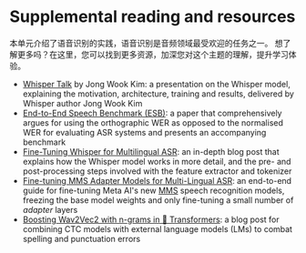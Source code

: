 # Supplemental reading and resources

本单元介绍了语音识别的实践，语音识别是音频领域最受欢迎的任务之一。
想了解更多吗？在这里，您可以找到更多资源，加深您对这个主题的理解，提升学习体验。

* [Whisper Talk](https://www.youtube.com/live/fZMiD8sDzzg?feature=share) by Jong Wook Kim: a presentation on the Whisper model, explaining the motivation, architecture, training and results, delivered by Whisper author Jong Wook Kim
* [End-to-End Speech Benchmark (ESB)](https://arxiv.org/abs/2210.13352): a paper that comprehensively argues for using the orthographic WER as opposed to the normalised WER for evaluating ASR systems and presents an accompanying benchmark
* [Fine-Tuning Whisper for Multilingual ASR](https://huggingface.co/blog/fine-tune-whisper): an in-depth blog post that explains how the Whisper model works in more detail, and the pre- and post-processing steps involved with the feature extractor and tokenizer
* [Fine-tuning MMS Adapter Models for Multi-Lingual ASR](https://huggingface.co/blog/mms_adapters): an end-to-end guide for fine-tuning Meta AI's new [MMS](https://ai.facebook.com/blog/multilingual-model-speech-recognition/) speech recognition models, freezing the base model weights and only fine-tuning a small number of *adapter* layers
* [Boosting Wav2Vec2 with n-grams in 🤗 Transformers](https://huggingface.co/blog/wav2vec2-with-ngram): a blog post for combining CTC models with external language models (LMs) to combat spelling and punctuation errors
